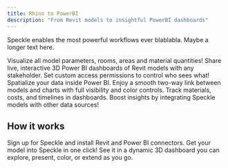 ```yaml
---
title: Rhino to PowerBI
description: "From Revit models to insightful PowerBI dashboards"
---
```


Speckle enables the most powerful workflows ever blablabla. Maybe a longer text here.

<CardGroup cols={1}>
  <Card
    title="All data at your fingertips"
  >
    Visualize all model parameters, rooms, areas and material quantities!
  </Card>
  <Card
    title="Collaborate smarter"
  >
    Share live, interactive 3D Power BI dashboards of Revit models with any stakeholder. Set custom access permissions to control who sees what!
  </Card>
  <Card
    title="Full 3D visibility"
  >
    Spatialize your data inside Power BI. Enjoy a smooth two-way link between models and charts with full visibility and color controls.
  </Card>
  <Card
    title="Act in real-time"
  >
    Track materials, costs, and timelines in dashboards. Boost insights by integrating Speckle models with other data sources!
  </Card>
</CardGroup>

## How it works

<Steps>
  <Step title="Start for free">
    Sign up for Speckle and install Revit and Power BI connectors.
  </Step>
  <Step title="Publish your Revit model">
    Get your model into Speckle in one click!
  </Step>
  <Step title="Load your model into Power BI">
    See it in a dynamic 3D dashboard you can explore, present, color, or extend as you go.
  </Step>
</Steps>
